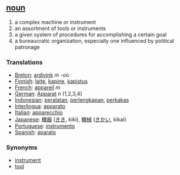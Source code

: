 == [[noun]] ==
# a complex machine or instrument
# an assortment of tools or instruments
# a given system of procedures for accomplishing a certain goal
# a bureaucratic organization, especially one influenced by political patronage

=== Translations ===
*[[Breton]]: [[ardivink]] ''m'' -où
*[[Finnish]]: [[laite]], [[kapine]], [[kapistus]]
*[[French]]: [[appareil]] ''m''
*[[German]]: [[Apparat]] ''n'' (1,2,3,4)
*[[Indonesian]]: [[alat|peralatan]], [[lengkap|perlengkapan]], [[perkakas]]
*[[Interlingua]]: [[apparato]] 
*[[Italian]]: [[apparecchio]] 
*[[Japanese]]: [[機器]] ([[きき]], kiki), [[機械]] ([[きかい]], kikai)
*[[Portuguese]]: [[instrumento]] 
*[[Spanish]]: [[aparato]]

=== Synonyms ===
*[[instrument]]
*[[tool]]